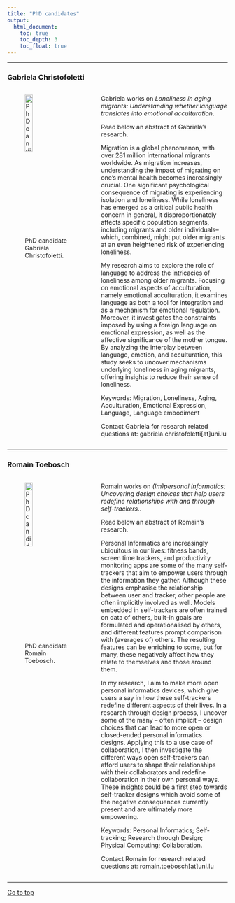 ```yaml
---
title: "PhD candidates"
output: 
  html_document:
    toc: true
    toc_depth: 3
    toc_float: true
---
```


<!-- Google tag (gtag.js) -->
<script async src="https://www.googletagmanager.com/gtag/js?id=G-VLRYTQT397"></script>
<script>
  window.dataLayer = window.dataLayer || [];
  function gtag(){dataLayer.push(arguments);}
  gtag('js', new Date());

  gtag('config', 'G-VLRYTQT397');
</script>

---

### Gabriela Christofoletti

::::{.columns}
:::{.column width=40%}
![PhD candidate Gabriela Christofoletti.](img/photo-eu.jpg){width=40%}

:::
:::{.column width=60%}

Gabriela works on _Loneliness in aging migrants: Understanding whether language translates into emotional acculturation_. 

Read below an abstract of Gabriela's research.

Migration is a global phenomenon, with over 281 million international migrants worldwide. As migration increases, understanding the impact of migrating on one's mental health becomes increasingly crucial. One significant psychological consequence of migrating is experiencing isolation and loneliness. While loneliness has emerged as a critical public health concern in general, it disproportionately affects specific population segments, including migrants and older individuals– which, combined, might put older migrants at an even heightened risk of experiencing loneliness.

My research aims to explore the role of language to address the intricacies of loneliness among older migrants. Focusing on emotional aspects of acculturation, namely emotional acculturation, it examines language as both a tool for integration and as a mechanism for emotional regulation. Moreover, it investigates the constraints imposed by using a foreign language on emotional expression, as well as the affective significance of the mother tongue. By analyzing the interplay between language, emotion, and acculturation, this study seeks to uncover mechanisms underlying loneliness in aging migrants, offering insights to reduce their sense of loneliness.

Keywords: Migration, Loneliness, Aging, Acculturation, Emotional Expression, Language, Language embodiment

Contact Gabriela for research related questions at: gabriela.christofoletti[at]uni.lu
:::
::::

---

### Romain Toebosch

::::{.columns}
:::{.column width=40%}
![PhD candidate Romain Toebosch.](img/romain.jpg){width=40%}

:::
:::{.column width=60%}

Romain works on _(Im)personal Informatics: Uncovering design choices that help users redefine relationships with and through self-trackers._. 

Read below an abstract of Romain's research.

Personal Informatics are increasingly ubiquitous in our lives: fitness bands, screen time trackers, and productivity monitoring apps are some of the many self-trackers that aim to empower users through the information they gather. Although these designs emphasise the relationship between user and tracker, other people are often implicitly involved as well. Models embedded in self-trackers are often trained on data of others, built-in goals are formulated and operationalised by others, and different features prompt comparison with (averages of) others. The resulting features can be enriching to some, but for many, these negatively affect how they relate to themselves and those around them.
 
In my research, I aim to make more open personal informatics devices, which give users a say in how these self-trackers redefine different aspects of their lives. In a research through design process, I uncover some of the many – often implicit – design choices that can lead to more open or closed-ended personal informatics designs. Applying this to a use case of collaboration, I then investigate the different ways open self-trackers can afford users to shape their relationships with their collaborators and redefine collaboration in their own personal ways. These insights could be a first step towards self-tracker designs which avoid some of the negative consequences currently present and are ultimately more empowering.
 
Keywords: Personal Informatics; Self-tracking; Research through Design; Physical Computing; Collaboration.

Contact Romain for research related questions at: romain.toebosch[at]uni.lu
:::
::::

---

<a href="#top"> Go to top </a>

